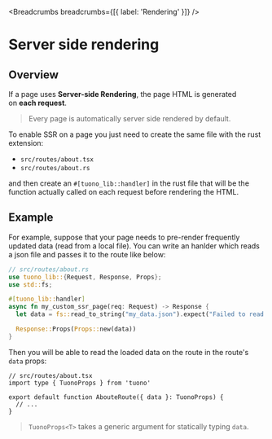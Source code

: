 
<MetaTags
  title="Tuono - Server side rendering"
  canonical="https://tuono.dev/documentation/rendering/server-side-rendering"
/>


<Breadcrumbs breadcrumbs={[{ label: 'Rendering' }]} />

# Server side rendering

## Overview

If a page uses **Server-side Rendering**, the page HTML is generated on **each request**.

> Every page is automatically server side rendered by default.

To enable SSR on a page you just need to create the same file with the rust extension:

- `src/routes/about.tsx`
- `src/routes/about.rs`

and then create an `#[tuono_lib::handler]` in the rust file that will be the
function actually called on each request before rendering the HTML.

## Example

For example, suppose that your page needs to pre-render frequently updated data
(read from a local file). You can write an hanlder which reads a json file and passes
it to the route like below:

```rs
// src/routes/about.rs
use tuono_lib::{Request, Response, Props};
use std::fs;

#[tuono_lib::handler]
async fn my_custom_ssr_page(req: Request) -> Response {
  let data = fs::read_to_string("my_data.json").expect("Failed to read json file");

  Response::Props(Props::new(data))
}
```

Then you will be able to read the loaded data on the route in the route's `data` props:

```tsx
// src/routes/about.tsx
import type { TuonoProps } from 'tuono'

export default function AbouteRoute({ data }: TuonoProps) {
  // ...
}
```

> `TuonoProps<T>` takes a generic argument for statically typing `data`.
